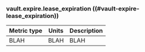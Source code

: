 ### vault.expire.lease_expiration ((#vault-expire-lease_expiration))

Metric type | Units | Description
----------- | ----- | -----------
BLAH     | BLAH    | BLAH